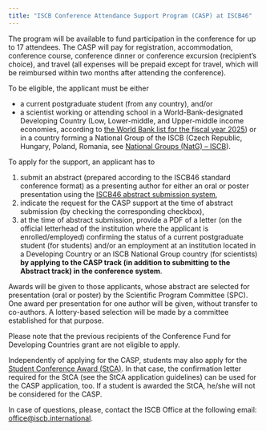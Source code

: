 ```yaml
---
title: "ISCB Conference Attendance Support Program (CASP) at ISCB46"
---
```


The program will be available to fund participation in the conference for up to 17 attendees. The CASP will pay for registration, accommodation, conference course, conference dinner or conference excursion (recipient’s choice), and travel (all expenses will be prepaid except for travel, which will be reimbursed within two months after attending the conference).

To be eligible, the applicant must be either

-   a current postgraduate student (from any country), and/or
-   a scientist working or attending school in a World-Bank-designated Developing Country (Low, Lower-middle, and Upper-middle income economies, according to [the World Bank list for the fiscal year 2025](https://datahelpdesk.worldbank.org/knowledgebase/articles/906519-world-bank-country-and-lending-groups)) or in a country forming a National Group of the ISCB (Czech Republic, Hungary, Poland, Romania, see [National Groups (NatG) – ISCB](https://iscb.international/national-groups/)).

To apply for the support, an applicant has to

1.  submit an abstract (prepared according to the ISCB46 standard conference format) as a presenting author for either an oral or poster presentation using the [ISCB46 abstract submission system](https://www.conftool.org/iscb2025),
2.  indicate the request for the CASP support at the time of abstract submission (by checking the corresponding checkbox),
3.  at the time of abstract submission, provide a PDF of a letter (on the official letterhead of the institution where the applicant is enrolled/employed) confirming the status of a current postgraduate student (for students) and/or an employment at an institution located in a Developing Country or an ISCB National Group country (for scientists) **by applying to the CASP track (in addition to submitting to the Abstract track) in the conference system**.

Awards will be given to those applicants, whose abstract are selected for presentation (oral or poster) by the Scientific Program Committee (SPC). One award per presentation for one author will be given, without transfer to co-authors. A lottery-based selection will be made by a committee established for that purpose.

Please note that the previous recipients of the Conference Fund for Developing Countries grant are not eligible to apply.

Independently of applying for the CASP, students may also apply for the [Student Conference Award (StCA)](awards-student.qmd). In that case, the confirmation letter required for the StCA (see the StCA application guidelines) can be used for the CASP application, too. If a student is awarded the StCA, he/she will not be considered for the CASP.

In case of questions, please, contact the ISCB Office at the following email: [office\@iscb.international](mailto:office@iscb.international).

